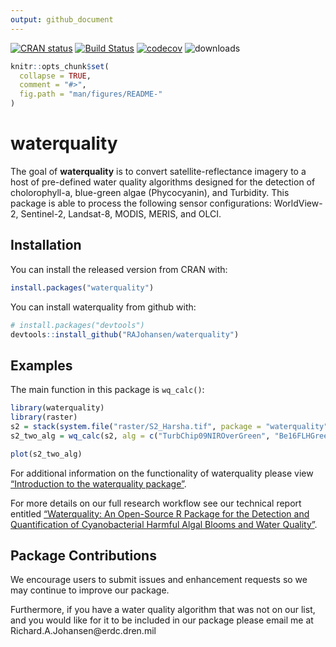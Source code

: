 ```yaml
---
output: github_document
---
```


<!-- README.md is generated from README.Rmd. Please edit that file -->

[![CRAN status](http://www.r-pkg.org/badges/version/waterquality)](https://cran.r-project.org/package=waterquality)
[![Build Status](https://travis-ci.org/RAJohansen/waterquality.png?branch=master)](https://travis-ci.org/RAJohansen/waterquality)
[![codecov](https://codecov.io/gh/RAJohansen/waterquality/branch/master/graph/badge.svg)](https://codecov.io/gh/RAJohansen/waterquality)
![downloads](http://cranlogs.r-pkg.org/badges/grand-total/waterquality)

```r
knitr::opts_chunk$set(
  collapse = TRUE,
  comment = "#>",
  fig.path = "man/figures/README-"
)
```

# waterquality

The goal of **waterquality** is to convert satellite-reflectance imagery to a host of pre-defined water quality algorithms designed for the detection of cholorophyll-a, blue-green algae (Phycocyanin), and Turbidity. 
This package is able to process the following sensor configurations: WorldView-2, Sentinel-2, Landsat-8, MODIS, MERIS, and OLCI.

## Installation

You can install the released version from CRAN with:

```r
install.packages("waterquality")
```

You can install waterquality from github with:

```r
# install.packages("devtools")
devtools::install_github("RAJohansen/waterquality")
```

## Examples

The main function in this package is `wq_calc()`:

```r
library(waterquality)
library(raster)
s2 = stack(system.file("raster/S2_Harsha.tif", package = "waterquality"))
s2_two_alg = wq_calc(s2, alg = c("TurbChip09NIROverGreen", "Be16FLHGreenRedNIR"), sat = "sentinel2")
```
```r
plot(s2_two_alg)
```
  
For additional information on the functionality of waterquality please view ["Introduction to the waterquality package"](https://rajohansen.github.io/waterquality/articles/waterquality_vignette.html).

For more details on our full research workflow see our technical report entitled ["Waterquality: An Open-Source R Package for the Detection and Quantification of Cyanobacterial Harmful Algal Blooms and Water Quality"](https://erdc-library.erdc.dren.mil/jspui/bitstream/11681/35053/3/ERDC-EL%20TR-19-20.pdf).

## Package Contributions

We encourage users to submit issues and enhancement requests so we may continue to improve our package. 

Furthermore, if you have a water quality algorithm that was not on our list, and you would like for it to be included in our package please email me at Richard.A.Johansen@erdc.dren.mil
